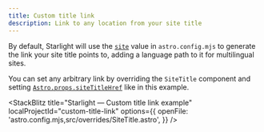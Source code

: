 ```yaml
---
title: Custom title link
description: Link to any location from your site title
---
```



By default, Starlight will use the [`site`](https://docs.astro.build/en/reference/configuration-reference/#site) value in `astro.config.mjs` to generate the link your site title points to, adding a language path to it for multilingual sites.

You can set any arbitrary link by overriding the `SiteTitle` component and setting [`Astro.props.siteTitleHref`](https://starlight.astro.build/reference/overrides/#sitetitlehref) like in this example.

<StackBlitz
	title="Starlight — Custom title link example"
	localProjectId="custom-title-link"
	options={{
		openFile: 'astro.config.mjs,src/overrides/SiteTitle.astro',
	}}
/>
